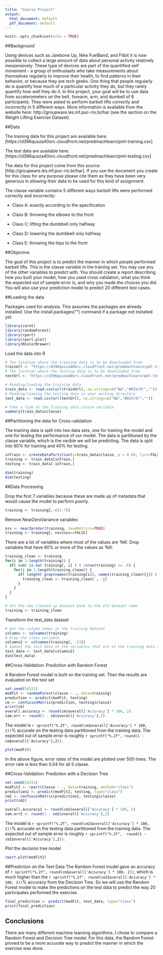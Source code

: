 ---
title: "Course Project"
output:
  html_document: default
  pdf_document: default
---

```{r setup, include=FALSE}
knitr::opts_chunk$set(echo = TRUE)
```


##Background

Using devices such as Jawbone Up, Nike FuelBand, and Fitbit it is now possible to collect a large amount of data about personal activity relatively inexpensively. These type of devices are part of the quantified self movement - a group of enthusiasts who take measurements about themselves regularly to improve their health, to find patterns in their behavior, or because they are tech geeks. One thing that people regularly do is quantify how much of a particular activity they do, but they rarely quantify how well they do it. In this project, your goal will be to use data from accelerometers on the belt, forearm, arm, and dumbell of 6 participants. They were asked to perform barbell lifts correctly and incorrectly in 5 different ways. More information is available from the website here: http://groupware.les.inf.puc-rio.br/har (see the section on the Weight Lifting Exercise Dataset).


##Data

The training data for this project are available here: [https://d396qusza40orc.cloudfront.net/predmachlearn/pml-training.csv]

The test data are available here: [https://d396qusza40orc.cloudfront.net/predmachlearn/pml-testing.csv]

The data for this project come from this source: [http://groupware.les.inf.puc-rio.br/har]. If you use the document you create for this class for any purpose please cite them as they have been very generous in allowing their data to be used for this kind of assignment.

The classe variable contains 5 different ways barbell lifts were performed correctly and incorrectly:

* Class A: exactly according to the specification

* Class B: throwing the elbows to the front

* Class C: lifting the dumbbell only halfway

* Class D: lowering the dumbbell only halfway

* Class E: throwing the hips to the front


##Objective

The goal of this project is to predict the manner in which people performed barbell lifts. This is the classe variable in the training set. You may use any of the other variables to predict with. You should create a report describing how you built your model, how you used cross validation, what you think the expected out of sample error is, and why you made the choices you did. You will also use your prediction model to predict 20 different test cases.

##Loading the data

Packages used for analysis. This assumes the packages are already installed. Use the install.packages("") command if a package not installed yet.
```{r, echo=TRUE, warning=FALSE}
library(caret)
library(randomForest)
library(rpart)
library(rpart.plot)
library(RColorBrewer)
```
Load the data into R
```{r, echo=TRUE, warning=FALSE}
# The location where the training data is to be downloaded from
trainUrl <- "https://d396qusza40orc.cloudfront.net/predmachlearn/pml-training.csv"
# The location where the testing data is to be downloaded from
testUrl <- "https://d396qusza40orc.cloudfront.net/predmachlearn/pml-testing.csv"

# Reading/loading the training data 
train_data <- read.csv(url(trainUrl), na.strings=c("NA","#DIV/0!",""))
# Reading/loading the testing data in your working directory
test_data <- read.csv(url(testUrl), na.strings=c("NA","#DIV/0!",""))

# Take a look at the Training data classe variable
summary(train_data$classe)
```

##Partitioning the data for Cross-validation

The training data is split into two data sets, one for training the model and one for testing the performance of our model. The data is partitioned by the classe variable, which is the varible we will be predicting. The data is split into 60% for training and 40% for testing.
```{r, echo=TRUE, warning=FALSE}
inTrain <- createDataPartition(y=train_data$classe, p = 0.60, list=FALSE)
training <- train_data[inTrain,]
testing <- train_data[-inTrain,]

dim(training)
dim(testing)
```
##Data Processing

Drop the first 7 variables because these are made up of metadata that would cause the model to perform poorly.
```{r, echo=TRUE, warning=FALSE}
training <- training[,-c(1:7)]
```
Remove NearZeroVariance variables
```{r, echo=TRUE, warning=FALSE}
nzv <- nearZeroVar(training, saveMetrics=TRUE)
training <- training[, nzv$nzv==FALSE]
```
There are a lot of variables where most of the values are 'NA'. Drop variables that have 60% or more of the values as 'NA'.
```{r, echo=TRUE, warning=FALSE}
training_clean <- training
for(i in 1:length(training)) {
  if( sum( is.na( training[, i] ) ) /nrow(training) >= .6) {
    for(j in 1:length(training_clean)) {
      if( length( grep(names(training[i]), names(training_clean)[j]) ) == 1)  {
        training_clean <- training_clean[ , -j]
      }   
    } 
  }
}

# Set the new cleaned up dataset back to the old dataset name
training <- training_clean
```
Transform the test_data dataset
```{r, echo=TRUE, warning=FALSE}
# Get the column names in the training dataset
columns <- colnames(training)
# Drop the class variable
columns2 <- colnames(training[, -53])
# Subset the test data on the variables that are in the training data set
test_data <- test_data[columns2]
dim(test_data)
```

##Cross-Validation: Prediction with Random Forest

A Random Forest model is built on the training set. Then the results are evaluated on the test set
```{r, echo=TRUE, warning=FALSE}
set.seed(54321)
modFit <- randomForest(classe ~ ., data=training)
prediction <- predict(modFit, testing)
cm <- confusionMatrix(prediction, testing$classe)
print(cm)
overall.accuracy <- round(cm$overall['Accuracy'] * 100, 2)
sam.err <- round(1 - cm$overall['Accuracy'],2)
```
The model is `r sprintf("%.2f", round(cm$overall['Accuracy'] * 100, 2))`% accurate on the testing data partitioned from the training data. The expected out of sample error is roughly `r sprintf("%.2f", round(1 - cm$overall['Accuracy'],2))`. 

```{r, echo=TRUE, warning=FALSE}
plot(modFit)
```

In the above figure, error rates of the model are plotted over 500 trees. The error rate is less than 0.04 for all 5 classe.


##Cross-Validation: Prediction with a Decision Tree
```{r, echo=TRUE, warning=FALSE}
set.seed(54321)
modFit2 <- rpart(classe ~ ., data=training, method="class")
prediction2 <- predict(modFit2, testing, type="class")
cm2 <- confusionMatrix(prediction2, testing$classe)
print(cm2)

overall.accuracy2 <- round(cm2$overall['Accuracy'] * 100, 2)
sam.err2 <- round(1 - cm2$overall['Accuracy'],2)
```
The model is `r sprintf("%.2f", round(cm2$overall['Accuracy'] * 100, 2))`% accurate on the testing data partitioned from the training data. The expected out of sample error is roughly `r sprintf("%.2f",  round(1 - cm2$overall['Accuracy'],2))`.

Plot the decision tree model

```{r, echo=TRUE, warning=FALSE}
rpart.plot(modFit2)
```

##Prediction on the Test Data
The Random Forest model gave an accuracy of `r sprintf("%.2f", round(cm$overall['Accuracy'] * 100, 2))`, which is much higher than the `r sprintf("%.2f", round(cm2$overall['Accuracy'] * 100, 2))`% accuracy from the Decision Tree. So we will use the Random Forest model to make the predictions on the test data to predict the way 20 participates performed the exercise.
```{r, echo=TRUE, warning=FALSE}
final_prediction <- predict(modFit, test_data, type="class")
print(final_prediction)
```

## Conclusions
There are many different machine learning algorithms. I chose to compare a Random Forest and Decision Tree model. For this data, the Random Forest proved to be a more accurate way to predict the manner in which the exercise was done.












